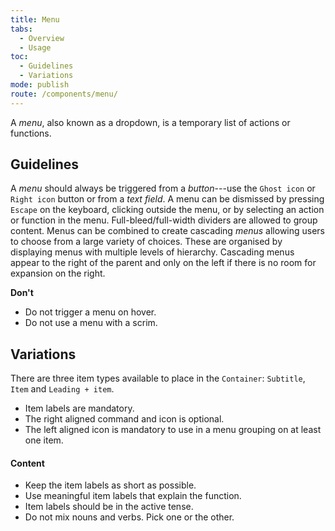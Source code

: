 ```yaml
---
title: Menu
tabs:
  - Overview
  - Usage
toc:
  - Guidelines
  - Variations
mode: publish
route: /components/menu/
---
```


A _menu_, also known as a dropdown, is a temporary list of actions or functions.

<!--One to two sentences as an introduction to the component-->

## Guidelines

<!--List how to use it, sizes, widths, grid interactions, color allowances -->

A _menu_ should always be triggered from a _button_---use the `Ghost icon` or `Right icon` button or from a _text field_. A menu can be dismissed by pressing `Escape` on the keyboard, clicking outside the menu, or by selecting an action or function in the menu. Full-bleed/full-width dividers are allowed to group content. Menus can be combined to create cascading _menus_ allowing users to choose from a large variety of choices. These are organised by displaying menus with multiple levels of hierarchy. Cascading menus appear to the right of the parent and only on the left if there is no room for expansion on the right.

**Don't**

<!--Bullet point list if needed -->

- Do not trigger a menu on hover.
- Do not use a menu with a scrim.

## Variations

<!--One ### heading per frame in Figma, explaining each component in that frame. One 'content' section per variation if needed -->

<FigmaImage
  url="https://www.figma.com/file/0bGXR2sCwMVSDNyyzu5BXrO5/Desktop-UI?node-id=1%3A11"
  alt="Figma menu design"
/>

There are three item types available to place in the `Container`: `Subtitle`, `Item` and `Leading + item`.

- Item labels are mandatory.
- The right aligned command and icon is optional.
- The left aligned icon is mandatory to use in a menu grouping on at least one item.

#### Content

- Keep the item labels as short as possible.
- Use meaningful item labels that explain the function.
- Item labels should be in the active tense.
- Do not mix nouns and verbs. Pick one or the other.
